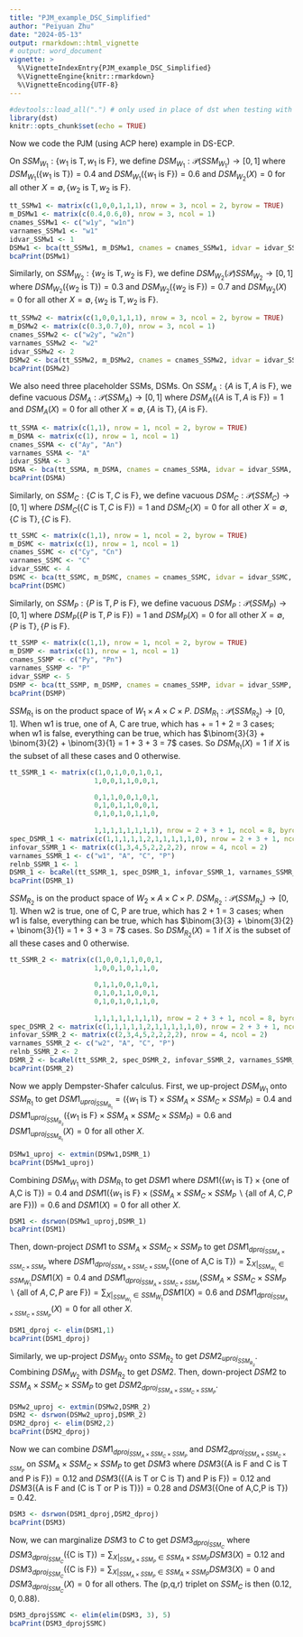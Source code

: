 ```yaml
---
title: "PJM_example_DSC_Simplified"
author: "Peiyuan Zhu"
date: "2024-05-13"
output: rmarkdown::html_vignette
# output: word_document
vignette: >
  %\VignetteIndexEntry{PJM_example_DSC_Simplified}
  %\VignetteEngine{knitr::rmarkdown}
  %\VignetteEncoding{UTF-8}
---
```


```r
#devtools::load_all(".") # only used in place of dst when testing with R-devel
library(dst) 
knitr::opts_chunk$set(echo = TRUE)
```

Now we code the PJM (using ACP here) example in DS-ECP. 

On $SSM_{W_1}:\{w_1\text{ is T},w_1\text{ is F}\}$, we define $DSM_{W_1}:\mathcal{P}(SSM_{W_1})\rightarrow[0,1]$ where $DSM_{W_1}(\{w_1\text{ is T}\})=0.4$ and $DSM_{W_1}(\{w_1\text{ is F}\})=0.6$ and $DSM_{W_2}(X)=0$ for all other $X=\emptyset,\{w_2\text{ is T},w_2\text{ is F}\}$.

```r
tt_SSMw1 <- matrix(c(1,0,0,1,1,1), nrow = 3, ncol = 2, byrow = TRUE)
m_DSMw1 <- matrix(c(0.4,0.6,0), nrow = 3, ncol = 1)
cnames_SSMw1 <- c("w1y", "w1n") 
varnames_SSMw1 <- "w1"
idvar_SSMw1 <- 1
DSMw1 <- bca(tt_SSMw1, m_DSMw1, cnames = cnames_SSMw1, idvar = idvar_SSMw1, varnames = varnames_SSMw1)
bcaPrint(DSMw1)
```

Similarly, on $SSM_{W_2}:\{w_2\text{ is T},w_2\text{ is F}\}$, we define $DSM_{W_2}(\mathcal{P})SSM_{W_2}\rightarrow[0,1]$ where $DSM_{W_2}(\{w_2\text{ is T}\})=0.3$ and $DSM_{W_2}(\{w_2\text{ is F}\})=0.7$ and $DSM_{W_2}(X)=0$ for all other $X=\emptyset,\{w_2\text{ is T},w_2\text{ is F}\}$.

```r
tt_SSMw2 <- matrix(c(1,0,0,1,1,1), nrow = 3, ncol = 2, byrow = TRUE)
m_DSMw2 <- matrix(c(0.3,0.7,0), nrow = 3, ncol = 1)
cnames_SSMw2 <- c("w2y", "w2n") 
varnames_SSMw2 <- "w2"
idvar_SSMw2 <- 2
DSMw2 <- bca(tt_SSMw2, m_DSMw2, cnames = cnames_SSMw2, idvar = idvar_SSMw2, varnames = varnames_SSMw2)
bcaPrint(DSMw2)
```

We also need three placeholder SSMs, DSMs. On $SSM_A:\{A\text{ is T},A\text{ is F}\}$, we define vacuous $DSM_A:\mathcal{P}(SSM_A)\rightarrow[0,1]$ where $DSM_A(\{A\text{ is T},A\text{ is F}\})=1$ and $DSM_A(X)=0$ for all other $X=\emptyset,\{A\text{ is T}\},\{A\text{ is F}\}$.

```r
tt_SSMA <- matrix(c(1,1), nrow = 1, ncol = 2, byrow = TRUE)
m_DSMA <- matrix(c(1), nrow = 1, ncol = 1)
cnames_SSMA <- c("Ay", "An") 
varnames_SSMA <- "A"
idvar_SSMA <- 3
DSMA <- bca(tt_SSMA, m_DSMA, cnames = cnames_SSMA, idvar = idvar_SSMA, varnames = varnames_SSMA)
bcaPrint(DSMA)
```

Similarly, on $SSM_C:\{C\text{ is T},C\text{ is F}\}$, we define vacuous $DSM_C:\mathcal{P}(SSM_C)\rightarrow[0,1]$ where $DSM_C(\{C\text{ is T},C\text{ is F}\})=1$ and $DSM_C(X)=0$ for all other $X=\emptyset,\{C\text{ is T}\},\{C\text{ is F}\}$.

```r
tt_SSMC <- matrix(c(1,1), nrow = 1, ncol = 2, byrow = TRUE)
m_DSMC <- matrix(c(1), nrow = 1, ncol = 1)
cnames_SSMC <- c("Cy", "Cn") 
varnames_SSMC <- "C"
idvar_SSMC <- 4
DSMC <- bca(tt_SSMC, m_DSMC, cnames = cnames_SSMC, idvar = idvar_SSMC, varnames = varnames_SSMC)
bcaPrint(DSMC)
```

Similarly, on $SSM_P:\{P\text{ is T},P\text{ is F}\}$, we define vacuous $DSM_P:\mathcal{P}(SSM_P)\rightarrow[0,1]$ where $DSM_P(\{P\text{ is T},P\text{ is F}\})=1$ and $DSM_P(X)=0$ for all other $X=\emptyset,\{P\text{ is T}\},\{P\text{ is F}\}$.

```r
tt_SSMP <- matrix(c(1,1), nrow = 1, ncol = 2, byrow = TRUE)
m_DSMP <- matrix(c(1), nrow = 1, ncol = 1)
cnames_SSMP <- c("Py", "Pn") 
varnames_SSMP <- "P"
idvar_SSMP <- 5
DSMP <- bca(tt_SSMP, m_DSMP, cnames = cnames_SSMP, idvar = idvar_SSMP, varnames = varnames_SSMP)
bcaPrint(DSMP)
```

$SSM_{R_1}$ is on the product space of $W_1 \times A \times C \times P$. $DSM_{R_1}: \mathcal{P}(SSM_{R_2}) \rightarrow [0,1]$. When w1 is true, one of A, C are true, which has \binom{2}{2} + \binom{2}{1} = 1 + 2 = 3 cases; when w1 is false, everything can be true, which has $\binom{3}{3} + \binom{3}{2} + \binom{3}{1} = 1 + 3 + 3 = 7$ cases. So $DSM_{R_1}(X)=1$ if $X$ is the subset of all these cases and $0$ otherwise.

```r
tt_SSMR_1 <- matrix(c(1,0,1,0,0,1,0,1,
                     1,0,0,1,1,0,0,1,

                     0,1,1,0,0,1,0,1,
                     0,1,0,1,1,0,0,1,
                     0,1,0,1,0,1,1,0,
                     
                     1,1,1,1,1,1,1,1), nrow = 2 + 3 + 1, ncol = 8, byrow = TRUE, dimnames = list(NULL, c("w1y","w1n","Ay","An","Cy","Cn","Py","Pn")))
spec_DSMR_1 <- matrix(c(1,1,1,1,1,2,1,1,1,1,1,0), nrow = 2 + 3 + 1, ncol = 2)
infovar_SSMR_1 <- matrix(c(1,3,4,5,2,2,2,2), nrow = 4, ncol = 2)
varnames_SSMR_1 <- c("w1", "A", "C", "P")
relnb_SSMR_1 <- 1
DSMR_1 <- bcaRel(tt_SSMR_1, spec_DSMR_1, infovar_SSMR_1, varnames_SSMR_1, relnb_SSMR_1)
bcaPrint(DSMR_1)
```

$SSM_{R_2}$ is on the product space of $W_2 \times A \times C \times P$. $DSM_{R_2}: \mathcal{P}(SSM_{R_2}) \rightarrow [0,1]$. When w2 is true, one of C, P are true, which has 2 + 1 = 3 cases; when w1 is false, everything can be true, which has $\binom{3}{3} + \binom{3}{2} + \binom{3}{1} = 1 + 3 + 3 = 7$ cases. So $DSM_{R_2}(X)=1$ if $X$ is the subset of all these cases and $0$ otherwise.

```r
tt_SSMR_2 <- matrix(c(1,0,0,1,1,0,0,1,
                     1,0,0,1,0,1,1,0,

                     0,1,1,0,0,1,0,1,
                     0,1,0,1,1,0,0,1,
                     0,1,0,1,0,1,1,0,
                     
                     1,1,1,1,1,1,1,1), nrow = 2 + 3 + 1, ncol = 8, byrow = TRUE, dimnames = list(NULL, c("w2y","w2n","Ay","An","Cy","Cn","Py","Pn")))
spec_DSMR_2 <- matrix(c(1,1,1,1,1,2,1,1,1,1,1,0), nrow = 2 + 3 + 1, ncol = 2)
infovar_SSMR_2 <- matrix(c(2,3,4,5,2,2,2,2), nrow = 4, ncol = 2)
varnames_SSMR_2 <- c("w2", "A", "C", "P")
relnb_SSMR_2 <- 2
DSMR_2 <- bcaRel(tt_SSMR_2, spec_DSMR_2, infovar_SSMR_2, varnames_SSMR_2, relnb_SSMR_2)
bcaPrint(DSMR_2)
```

Now we apply Dempster-Shafer calculus. First, we up-project $DSM_{W_1}$ onto $SSM_{R_1}$ to get $DSM1_{uproj_{SSM_{R_1}}}=(\{w_1\text{ is T}\}\times SSM_A\times SSM_C\times SSM_P)=0.4$ and $DSM1_{uproj_{SSM_{R_2}}}(\{w_1\text{ is F}\}\times SSM_A\times SSM_C\times SSM_P)=0.6$ and $DSM1_{uproj_{SSM_{R_1}}}(X)=0$ for all other $X$. 

```r
DSMw1_uproj <- extmin(DSMw1,DSMR_1)
bcaPrint(DSMw1_uproj)
```

Combining $DSM_{W_1}$ with $DSM_{R_1}$ to get $DSM1$ where $DSM1(\{w_1\text{ is T}\}\times\{\text{one of A,C is T}\})=0.4$ and $DSM1(\{w_1\text{ is F}\}\times(SSM_A\times SSM_C\times SSM_P\backslash\{\text{all of }A,C,P\text{ are F}\}))=0.6$ and $DSM1(X)=0$ for all other $X$.

```r
DSM1 <- dsrwon(DSMw1_uproj,DSMR_1)
bcaPrint(DSM1)
```

Then, down-project $DSM1$ to $SSM_A\times SSM_C\times SSM_P$ to get $DSM1_{dproj_{SSM_A\times SSM_C\times SSM_P}}$ where $DSM1_{dproj_{SSM_A\times SSM_C\times SSM_P}}(\{\text{one of A,C is T}\})=\sum_{X|_{SSM_{W_1}} \in SSM_{W_1}}DSM1(X)=0.4$ and $DSM1_{dproj_{SSM_A\times SSM_C\times SSM_P}}(SSM_A\times SSM_C\times SSM_P\backslash\{\text{all of }A,C,P\text{ are F}\})=\sum_{X|_{SSM_{W_1}} \in SSM_{W_1}}DSM1(X)=0.6$ and  $DSM1_{dproj_{SSM_A\times SSM_C\times SSM_P}}(X)=0$ for all other $X$.

```r
DSM1_dproj <- elim(DSM1,1)
bcaPrint(DSM1_dproj)
```

Similarly, we up-project $DSM_{W_2}$ onto $SSM_{R_2}$ to get $DSM2_{uproj_{SSM_{R_2}}}$. Combining $DSM_{W_2}$ with $DSM_{R_2}$ to get $DSM2$. Then, down-project $DSM2$ to $SSM_A\times SSM_C\times SSM_P$ to get $DSM2_{dproj_{SSM_A\times SSM_C\times SSM_P}}$.

```r
DSMw2_uproj <- extmin(DSMw2,DSMR_2)
DSM2 <- dsrwon(DSMw2_uproj,DSMR_2)
DSM2_dproj <- elim(DSM2,2)
bcaPrint(DSM2_dproj)
```

Now we can combine $DSM1_{dproj_{SSM_A\times SSM_C\times SSM_P}}$ and $DSM2_{dproj_{SSM_A\times SSM_C\times SSM_P}}$ on $SSM_A\times SSM_C\times SSM_P$ to get $DSM3$ where $DSM3(\{\text{A is F and C is T and P is F}\})=0.12$ and $DSM3(\{\text{(A is T or C is T) and P is F}\})=0.12$ and $DSM3(\{\text{A is F and (C is T or P is T)}\})=0.28$ and $DSM3(\{\text{One of A,C,P is T}\})=0.42$.

```r
DSM3 <- dsrwon(DSM1_dproj,DSM2_dproj)
bcaPrint(DSM3)
```

Now, we can marginalize $DSM3$ to $C$ to get $DSM3_{dproj_{SSM_C}}$ where $DSM3_{dproj_{SSM_C}}(\{\text{C is T}\})=\sum_{X|_{SSM_A\times SSM_P}\in SSM_A\times SSM_P}DSM3(X)=0.12$ and $DSM3_{dproj_{SSM_C}}(\{\text{C is F}\})=\sum_{X|_{SSM_A\times SSM_P}\in SSM_A\times SSM_P}DSM3(X)=0$ and $DSM3_{dproj_{SSM_C}}(X)=0$ for all others. The (p,q,r) triplet on $SSM_C$ is then $(0.12,0,0.88)$.

```r
DSM3_dprojSSMC <- elim(elim(DSM3, 3), 5)
bcaPrint(DSM3_dprojSSMC)
```



